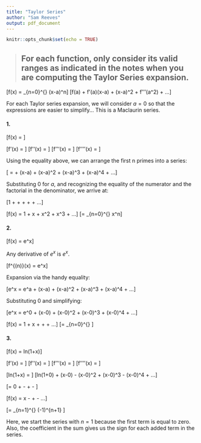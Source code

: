 ```yaml
---
title: "Taylor Series"
author: "Sam Reeves"
output: pdf_document
---
```


```r
knitr::opts_chunk$set(echo = TRUE)
```

> ## For each function, only consider its valid ranges as indicated in the notes when you are computing the Taylor Series expansion.

\[f(x) = \sum_{n=0}^{\infty} \frac{f^n a}{n!} (x-a)^n\]
\[f(a) + f'(a)(x-a) + \frac{f'' (a)}{2!} (x-a)^2 + f'''(a^2) + ...\]

For each Taylor series expansion, we will consider $a=0$ so that the expressions are easier to simplify... This is a Maclaurin series.

#### 1.

\[f(x) = \frac{1}{(1-x)}\]

\[f'(x) = \frac{1}{(1-x)^2}\]
\[f''(x) = \frac{2}{(1-x)^3}\]
\[f'''(x) = \frac{6}{(1-x)^4}\]
\[f''''(x) = \frac{24}{(1-x)^5}\]

Using the equality above, we can arrange the first n primes into a series:

\[\frac{1}{1-x} = \frac{1}{1-a} + \frac{\frac{1}{(1-a)^2}}{1!} (x-a) + \frac{\frac{2}{(1-a)^3}}{2!}(x-a)^2 + \frac{\frac{6}{(1-a)^4}}{3!}(x-a)^3 + \frac{\frac{24}{(1-a)^5}}{4!}(x-a)^4 + ...\]

Substituting 0 for $a$, and recognizing the equality of the numerator and the factorial in the denominator, we arrive at:

\[1 + \frac{x}{1!} + \frac{2x^2}{2!} + \frac{6x^3}{3!} + \frac{24x^4}{4!} + ...\]

\[f(x) = 1 + x + x^2 + x^3 + ...\] 
\[= \sum_{n=0}^{\infty} x^n\]


#### 2.

\[f(x) = e^x\]

Any derivative of $e^x$ is $e^x$.

\[f^{(n)}(x) = e^x\]

Expansion via the handy equality:

\[e^x = e^a + \frac{e^a}{1!}(x-a) + \frac{e^a}{2!}(x-a)^2 + \frac{e^a}{3!}(x-a)^3 + \frac{e^a}{4!}(x-a)^4 + ...\]

Substituting 0 and simplifying:

\[e^x = e^0 + \frac{e^0}{1!}(x-0) + \frac{e^0}{2!}(x-0)^2 + \frac{e^0}{3!}(x-0)^3 + \frac{e^0}{4!}(x-0)^4 + ...\]

\[f(x) = 1 + x + \frac{x^2}{2!} + \frac{x^3}{3!} + ...\]
\[= \sum_{n=0}^{\infty} \frac{x^n}{n!}\]

#### 3.

\[f(x) = ln(1+x)\]

\[f'(x) = \frac{1}{1+x}\]
\[f''(x) = \frac{1}{(1+x)^2}\]
\[f'''(x) = \frac{2}{(1+x)^3}\]
\[f''''(x) = \frac{6}{(1+x)^4}\]


\[ln(1+x) = \]
\[ln(1+0) + \frac{\frac{1}{1+0}}{1!}(x-0) - \frac{\frac{1}{(1+0)^2}}{2!}(x-0)^2 + \frac{\frac{2}{(1+0)^3}}{3!}(x-0)^3 - \frac{\frac{6}{(1+0)^4}}{4!}(x-0)^4 + ...\]

\[= 0 + \frac{x}{1!} - \frac{x^2}{2!} + \frac{2x^3}{3!} - \frac{6x^4}{4!}\]

\[f(x) = x - \frac{x^2}{2} + \frac{x^3}{3} - \frac{x^4}{4} ...\]

\[= \sum_{n=1}^{\infty} (-1)^{n+1} \frac{x^n}{n}\]

Here, we start the series with $n=1$ because the first term is equal to zero.  Also, the coefficient in the sum gives us the sign for each added term in the series.